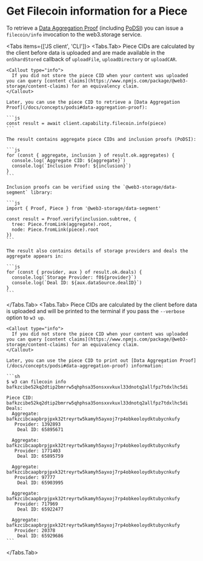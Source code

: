 
# Get Filecoin information for a Piece

To retrieve a [Data Aggregation Proof](/docs/concepts/podsi#data-aggregation-proof) (including [PoDSI](/docs/concepts/podsi)) you can issue a `filecoin/info` invocation to the web3.storage service.

<Tabs items={\['JS client', 'CLI']}>
  <Tabs.Tab>
    Piece CIDs are calculated by the client before data is uploaded and are made available in the `onShardStored` callback of `uploadFile`, `uploadDirectory` or `uploadCAR`.

    <Callout type="info">
      If you did not store the piece CID when your content was uploaded you can query [content claims](https://www.npmjs.com/package/@web3-storage/content-claims) for an equivalency claim.
    </Callout>

    Later, you can use the piece CID to retrieve a [Data Aggregation Proof](/docs/concepts/podsi#data-aggregation-proof):

    ```js
    const result = await client.capability.filecoin.info(piece)
    ```

    The result contains aggregate piece CIDs and inclusion proofs (PoDSI):

    ```js
    for (const { aggregate, inclusion } of result.ok.aggregates) {
      console.log(`Aggregate CID: ${aggregate}`)
      console.log(`Inclusion Proof: ${inclusion}`)
    }
    ```

    Inclusion proofs can be verified using the `@web3-storage/data-segment` library:

    ```js
    import { Proof, Piece } from '@web3-storage/data-segment'

    const result = Proof.verify(inclusion.subtree, {
      tree: Piece.fromLink(aggregate).root,
      node: Piece.fromLink(piece).root
    })
    ```

    The result also contains details of storage providers and deals the aggregate appears in:

    ```js
    for (const { provider, aux } of result.ok.deals) {
      console.log(`Storage Provider: f0${provider}`)
      console.log(`Deal ID: ${aux.dataSource.dealID}`)
    }
    ```
  </Tabs.Tab>
  <Tabs.Tab>
    Piece CIDs are calculated by the client before data is uploaded and will be printed to the terminal if you pass the `--verbose` option to `w3 up`.

    <Callout type="info">
      If you did not store the piece CID when your content was uploaded you can query [content claims](https://www.npmjs.com/package/@web3-storage/content-claims) for an equivalency claim.
    </Callout>

    Later, you can use the piece CID to print out [Data Aggregation Proof](/docs/concepts/podsi#data-aggregation-proof) information:

    ```sh
    $ w3 can filecoin info bafkzcibe52kq2dtip2bmrrw5qhphsa35onsxxvkuxl33dnotq2allfpz7tdxlhc5di

    Piece CID: bafkzcibe52kq2dtip2bmrrw5qhphsa35onsxxvkuxl33dnotq2allfpz7tdxlhc5di
    Deals: 
      Aggregate: bafkzcibcaapbrpjpxk32treyrtw5kamyh5ayxoj7rp4obkeoloydktubycnkufy
       Provider: 1392893
        Deal ID: 65895671
    
      Aggregate: bafkzcibcaapbrpjpxk32treyrtw5kamyh5ayxoj7rp4obkeoloydktubycnkufy
       Provider: 1771403
        Deal ID: 65895759
    
      Aggregate: bafkzcibcaapbrpjpxk32treyrtw5kamyh5ayxoj7rp4obkeoloydktubycnkufy
       Provider: 97777
        Deal ID: 65903995
    
      Aggregate: bafkzcibcaapbrpjpxk32treyrtw5kamyh5ayxoj7rp4obkeoloydktubycnkufy
       Provider: 717969
        Deal ID: 65922477
    
      Aggregate: bafkzcibcaapbrpjpxk32treyrtw5kamyh5ayxoj7rp4obkeoloydktubycnkufy
       Provider: 20378
        Deal ID: 65929686
    ```

    
  </Tabs.Tab>
</Tabs>
